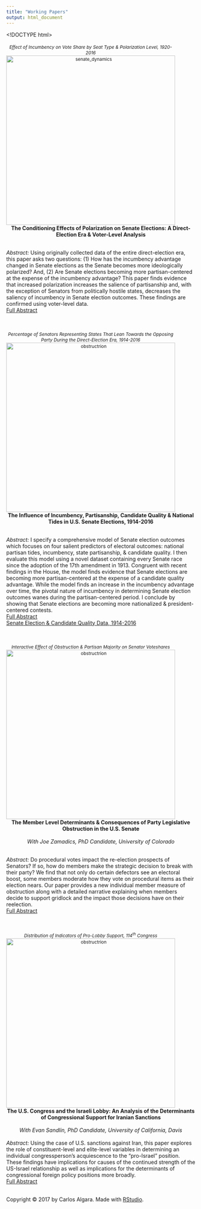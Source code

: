 ```yaml
---
title: "Working Papers"
output: html_document
---
```

<!DOCTYPE html>
<html>
<meta name="viewport" content="width=device-width, initial-scale=1">
<style>
/* On smaller screens, decrease text size */
@media only screen and (max-width: 300px) {
  .text {font-size: 11px}
}
</style>
</html> 

<script>
  (function(i,s,o,g,r,a,m){i['GoogleAnalyticsObject']=r;i[r]=i[r]||function(){
  (i[r].q=i[r].q||[]).push(arguments)},i[r].l=1*new Date();a=s.createElement(o),
  m=s.getElementsByTagName(o)[0];a.async=1;a.src=g;m.parentNode.insertBefore(a,m)
  })(window,document,'script','https://www.google-analytics.com/analytics.js','ga');

  ga('create', 'UA-100362112-1', 'auto');
  ga('send', 'pageview');

</script>

  <style type="text/css">

h1.title {
  color: DarkRed;
  text-align: center;
}
</style>

  </script>
  <br/><br/>
  <div class="column">
  <div class="col-xs-10 col-sm-7 text-center">
  <div style='width: 450px; text-align: center; font-size: 85%;'>*Effect of Incumbency on Vote Share by Seat Type & Polarization Level, 1920-2016* <br>
  <img src="/Users/carlosalgara/Dropbox/Github_Website/calgara.github.io/figures/mes_by_states_plot.png" alt="senate_dynamics" style="width:450px;" align = "top"/></div></div>
  </div>
  
  <center> **The Conditioning Effects of Polarization on Senate Elections: A Direct-Election Era & Voter-Level Analysis** </center><br/>
  *Abstract:* Using originally collected data of the entire direct-election era, this paper asks two questions: (1) How has the incumbency advantage changed in Senate elections as the Senate becomes more ideologically polarized? And, (2) Are Senate elections becoming more partisan-centered at the expense of the incumbency advantage? This paper finds evidence that increased polarization increases the salience of partisanship and, with the exception of Senators from politically hostile states, decreases the saliency of incumbency in Senate election outcomes. These findings are confirmed using voter-level data.  
<left> [Full Abstract](August2017_Senate_Election_Dynamics_Algara.pdf) </left>   

  </script>
  <br/><br/>
  <div class="column">
  <div class="col-xs-10 col-sm-7 text-center">
  <div style='width: 450px; text-align: center; font-size: 85%;'>*Percentage of Senators Representing States That Lean Towards the Opposing Party During the Direct-Election Era, 1914-2016 * <br>
  <img src="/Users/carlosalgara/Dropbox/Github_Website/calgara.github.io/figures/years_outpartisan_seats_percentage.png" alt="obstructrion" style="width:450px;" align = "top"/></div></div>
  </div>
  <center> **The Influence of Incumbency, Partisanship, Candidate Quality \& National Tides in U.S. Senate Elections, 1914-2016** </center><br/>
  *Abstract:* I specify a comprehensive model of Senate election outcomes which focuses on four salient predictors of electoral outcomes: national partisan tides, incumbency, state partisanship, & candidate quality. I then evaluate this model using a novel dataset containing every Senate race since the adoption of the 17th amendment in 1913. Congruent with recent findings in the House, the model finds evidence that Senate elections are becoming more partisan-centered at the expense of a candidate quality advantage. While the model finds an increase in the incumbency advantage over time, the pivotal nature of incumbency in determining Senate election outcomes wanes during the partisan-centered period. I conclude by showing that Senate elections are becoming more nationalized & president-centered contests.  
<left> [Full Abstract](https://calgara.github.io/August2017_Nationalization_Senate_Elections_Algara.pdf) </left>  
    <right>[Senate Election & Candidate Quality Data, 1914-2016](mailto:calgara@ucdavis.edu) </right> <br/>

  </script>
  <br/><br/>
  <div class="column">
  <div class="col-xs-10 col-sm-7 text-center">
  <div style='width: 450px; text-align: center; font-size: 85%;'>*Interactive Effect of Obstruction & Partisan Majority on Senator Voteshares* <br>
  <img src="/Users/carlosalgara/Dropbox/Github_Website/calgara.github.io/figures/obstruction.png" alt="obstructrion" style="width:450px;" align = "top"/></div></div>
  </div>
  <center> **The Member Level Determinants & Consequences of Party Legislative Obstruction in the U.S. Senate** </center><br/>
  <center> *With Joe Zamadics, PhD Candidate, University of Colorado* </center><br/>
  *Abstract:* Do procedural votes impact the re-election prospects of Senators? If so, how do members make the strategic decision to break with their party? We find that not only do certain defectors see an electoral boost, some members moderate how they vote on procedural items as their election nears. Our paper provides a new individual member measure of obstruction along with a detailed narrative explaining when members decide to support gridlock and the impact those decisions have on their reelection.  
<left> [Full Abstract](https://calgara.github.io/Obstruction_Cost_Algara_Zamadics.pdf) </left>
  
  </script>
  <br/><br/>
  <div class="column">
  <div class="col-xs-10 col-sm-7 text-center">
  <div style='width: 450px; text-align: center; font-size: 85%;'>*Distribution of Indicators of Pro-Lobby Support, 114^th^ Congress* <br>
  <img src="/Users/carlosalgara/Dropbox/Github_Website/calgara.github.io/figures/lobby_counts.png" alt="obstructrion" style="width:450px;" align = "top"/></div></div>
  </div>
  <center> **The U.S. Congress and the Israeli Lobby: An Analysis of the Determinants of Congressional Support for Iranian Sanctions** </center><br/>
  <center> *With Evan Sandlin, PhD Candidate, University of California, Davis* </center><br/>
  *Abstract:* Using the case of U.S. sanctions against Iran, this paper explores the role of constituent-level and elite-level variables in determining an individual congressperson’s acquiescence to the “pro-Israel” position. These findings have implications for causes of the continued strength of the US-Israel relationship as well as implications for the determinants of congressional foreign policy positions more broadly.  
<left> [Full Abstract](https://calgara.github.io/MPSA2017_Sandlin_Algara_Abstract.pdf) </left>
<br/>
<br/>
<p>Copyright &copy; 2017 by Carlos Algara. Made with [RStudio](https://www.rstudio.com).</p>
